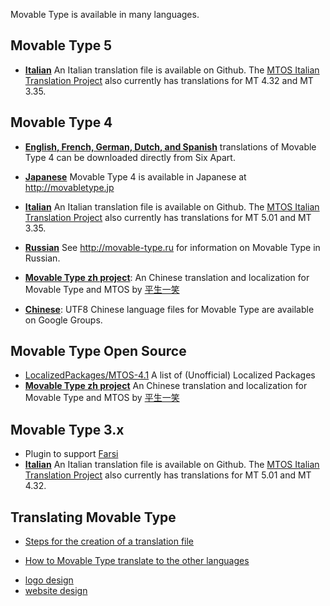 Movable Type is available in many languages. 

== Movable Type 5==

* '''[http://github.com/downloads/mmacrelli/movable-type-italian-translation/movable-type-5.01-italian-translation.zip Italian]''' An Italian translation file is available on Github.  The [http://github.com/mmacrelli/movable-type-italian-translation/ MTOS Italian Translation Project] also currently has translations for MT 4.32 and MT 3.35.

== Movable Type 4 ==

* '''[http://www.movabletype.com/download/ English, French, German, Dutch, and Spanish]''' translations of Movable Type 4 can be downloaded directly from Six Apart. 

* '''[http://movabletype.jp/ Japanese]'''  Movable Type 4 is available in Japanese at http://movabletype.jp

* '''[http://github.com/downloads/mmacrelli/movable-type-italian-translation/movable-type-4.32-italian-translation.zip Italian]''' An Italian translation file is available on Github.  The [http://github.com/mmacrelli/movable-type-italian-translation/ MTOS Italian Translation Project] also currently has translations for MT 5.01 and MT 3.35.

* '''[http://movable-type.ru/ Russian]''' See http://movable-type.ru for information on Movable Type in Russian.

* '''[http://www.thinkjam.org/zoptuno/projects/zh-movable-type.html Movable Type zh project]''':  An Chinese translation and localization for Movable Type and MTOS by [http://www.thinkjam.org/zoptuno/ 平生一笑]

* '''[http://groups.google.com/group/mtchinauser/files Chinese]''': UTF8 Chinese language files for Movable Type are available on Google Groups.

== Movable Type Open Source ==

* [[LocalizedPackages/MTOS-4.1]]  A list of (Unofficial) Localized Packages
* '''[http://www.thinkjam.org/zoptuno/projects/zh-movable-type.html Movable Type zh project]''' An Chinese translation and localization for Movable Type and MTOS by [http://www.thinkjam.org/zoptuno/ 平生一笑]

== Movable Type 3.x ==

* Plugin to support [http://movabletype.ir/ Farsi]
* '''[http://github.com/downloads/mmacrelli/movable-type-italian-translation/movable-type-3.35-italian-translation.zip Italian]''' An Italian translation file is available on Github.  The [http://github.com/mmacrelli/movable-type-italian-translation/ MTOS Italian Translation Project] also currently has translations for MT 5.01 and MT 4.32.


== Translating Movable Type ==

* [[Steps for the creation of a translation file]]

* [[How to Movable Type translate to the other languages]]

* [http://www.designerevaluation.com/logo-design/ logo design]
* [http://www.designerevaluation.com/ website design]